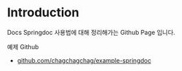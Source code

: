 # Introduction

Docs Springdoc 사용법에 대해 정리해가는 Github Page 입니다.<br/>



예제 Github

- [github.com/chagchagchag/example-springdoc](https://github.com/chagchagchag/example-springdoc)